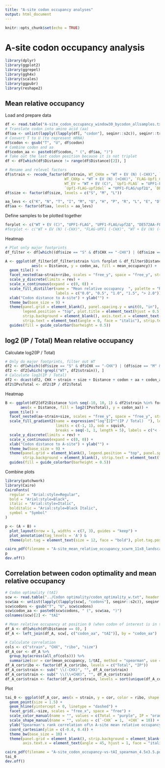 ```yaml
---
title: "A-site codon occupancy analyses"
output: html_document
---
```


```r
knitr::opts_chunk$set(echo = TRUE)
```

# A-site codon occupancy analysis

```r
library(dplyr)
library(ggplot2)
library(ggrepel)
library(ggh4x)
library(scales)
library(ggpubr)
library(reshape2)
```

## Mean relative occupancy

Load and prepare data
```r
df <- read.table("A-site_codon_occupancy_window30_bycodon_allsamples.txt", header = TRUE)
# Translate codon into amino acid (aa)
df$aa <- unlist(lapply((lapply(df[, "codon"], seqinr::s2c)), seqinr::translate))
# Convert T to U (to represent mRNA)
df$codon <- gsub("T", "U", df$codon)
# Combine codon and aa
df$codon_aa <- paste0(df$codon, " (", df$aa, ")")
# Take out the last codon position because it is not triplet 
df <- df[which(df$Distance != range(df$Distance)[2]), ] 

# Rename and relevel factors
df$strain <- recode_factor(df$strain, WT_CHXm = "WT + EV (N) (-CHX)", `FLAG-Upf1_CHXm` = "FLAG-UPF1 (-CHX)", 
                           WT_CHXp = "WT + EV (N) (+CHX)", `FLAG-Upf1_CHXp` = "FLAG-UPF1 (+CHX)", 
                           WT_EV = "WT + EV (C)", `Upf1-FLAG` = "UPF1-FLAG", 
                           `Upf1-FLAG-upf2del` = "UPF1-FLAG/upf2Δ", `DE572AA-FLAG` = "DE572AA-FLAG")
df$size <- factor(df$size, levels = c("S", "M", "L"))

aa_levs <- c("K", "N", "T", "I", "M", "Q", "H", "P", "R", "L", "E", "D", "A", "G", "V", "Y", "S", "C", "W", "F", "*")
df$aa <- factor(df$aa, levels = aa_levs)
```

Define samples to be plotted together
```r
forplot <- c("WT + EV (C)", "UPF1-FLAG", "UPF1-FLAG/upf2Δ", "DE572AA-FLAG") # C-terminal FLAG
#forplot <- c("WT + EV (N) (-CHX)", "FLAG-UPF1 (-CHX)", "WT + EV (N) (+CHX)", "FLAG-UPF1 (+CHX)") # N-terminal FLAG
```

Heatmap
```r
# Plot only major footprints
df_filter <- df[which((df$size == "S" & df$CHX == "-CHX") | (df$size == "M" & df$CHX == "+CHX")), ]

A <- ggplot(df_filter[df_filter$strain %in% forplot & df_filter$Distance %in% seq(-10, 10, 1), ], 
            aes(x = Distance, y = codon_aa, fill = mean_occupancy)) + 
  geom_tile() +
  facet_nested(aa~strain+ribo, scales = "free_y", space = "free_y", strip = strip_nested(size = "variable"), nest_line = TRUE) + 
  scale_y_discrete(limits = rev) +
  scale_x_continuous(expand = c(0, 0)) +
  scale_fill_distiller(name = "Mean relative occupancy  ", palette = "RdBu", direction = -1, limits = c(0, 2), oob = squish,
                       labels = c("0.0", "0.5", "1.0", "1.5", "> 2.0")) +
  xlab("Codon distance to A-site") + ylab("") +
  theme_bw(base_size = 9) +
  theme(panel.grid = element_blank(), panel.spacing.y = unit(0, "in"), #panel.border = element_blank(),
        legend.position = "top", plot.title = element_text(hjust = 0.5, face = "italic"),
        strip.background = element_blank(), axis.text.x = element_text(angle = 45),
        strip.text = element_text(angle = 0, face = "italic"), strip.text.y = element_blank()) +
  guides(fill = guide_colorbar(barheight = 0.5))
```

## log2 (IP / Total) Mean relative occupancy

Calculate log2(IP / Total) 
```r
# Only do major footprints, filter out WT
df2 <- df[which((df$size == "S" & df$CHX == "-CHX") | (df$size == "M" & df$CHX == "+CHX")), ]
df2 <- df2[which(!grepl("WT", df2$strain)), ]
# Calculate log2(IP / Total) 
df2 <- dcast(df2, CHX + strain + size + Distance + codon + aa + codon_aa ~ ribo, value.var = "mean_occupancy")
df2$IPvsTotal <- df2$IP / df2$Total
```

Heatmap
```r
B <- ggplot(df2[df2$Distance %in% seq(-10, 10, 1) & df2$strain %in% forplot, ], 
       aes(x = Distance, fill = log2(IPvsTotal), y = codon_aa)) +
  geom_tile() +
  facet_nested(aa~strain+size, scales = "free_y", space = "free_y", strip = strip_nested(size = "variable"), nest_line = TRUE) +
  scale_fill_gradient2(name = expression("log"[2]*"(IP / Total)  "), low = "purple", mid = "white", high = "orange", midpoint = 0, 
                       limits = c(-1, 1), oob = squish, 
                       breaks = seq(-1, 1, length = 5), labels = c("< -1.0", "-0.5", "0.0", "0.5", "> 1.0")) +
  scale_y_discrete(limits = rev) +
  scale_x_continuous(expand = c(0, 0)) +
  xlab("Codon distance to A-site") + ylab("") +
  theme_bw(base_size = 9) +
  theme(panel.grid = element_blank(), legend.position = "top", panel.spacing.y = unit(0, "in"), axis.text.x = element_text(angle = 45),
        strip.background = element_blank(), strip.text = element_text(face = "italic"), strip.text.y = element_blank()) +
  guides(fill = guide_colorbar(barheight = 0.5))
```

Combine plots
```r
library(patchwork)
library(Cairo)
CairoFonts(
  regular = "Arial:style=Regular",
  bold = "Arial:style=Black",
  italic = "Arial:style=Italic",
  bolditalic = "Arial:style=Black Italic",
  symbol = "Symbol"
)

p <- (A + B) + 
  plot_layout(nrow = 1, widths = c(7, 3), guides = "keep") +
  plot_annotation(tag_levels = 'A') & 
  theme(plot.tag = element_text(size = 12, face = "bold"), plot.tag.position = "topleft")

cairo_pdf(filename = "A-site_mean_relative_occupancy_scwrm_11x8_landscape.pdf", family = "Arial", width = 11, height = 8) 
p
dev.off()
```

## Correlation between codon optimality and mean relative occupancy

```r
# Codon optimality (tAI)
scw <- read.table("../Codon optimality/codon_optimality_w.txt", header = TRUE)
scw$aa <- unlist(lapply((lapply(scw[, "codons"], seqinr::s2c)), seqinr::translate))
scw$codons <- gsub("T", "U", scw$codons)
scw$codon_aa <- paste0(scw$codons, " (", scw$aa, ")")
colnames(scw)[2] <- "tAI"

# Mean relative occupancy at position 0 (when codon of interest is in the ribosomal A-site)
df_A <- df[which(df$Distance == 0), ]
df_A <- left_join(df_A, scw[, c("codon_aa", "tAI")], by = "codon_aa")

# Calculate correlation
cols <- c("strain", "CHX", "ribo", "size")
df_A_cor <- df_A %>%
  group_by(across(all_of(cols))) %>%
  summarize(cor = cor(mean_occupancy, 1/tAI, method = "spearman", use = "pairwise.complete.obs"))
df_A_cor$ribo <- factor(df_A_cor$ribo, levels = c("Total", "IP"))
df_A_cor$strain <- sub(" \\(-CHX)", "", df_A_cor$strain)
df_A_cor$strain <- sub(" \\(\\+CHX)", "", df_A_cor$strain)
df_A_cor$strain <- factor(df_A_cor$strain, levels = sort(unique(df_A_cor$strain))[c(6, 2, 5, 3, 4, 1)])
```

Plot
```r
tai_0 <- ggplot(df_A_cor, aes(x = strain, y = cor, color = ribo, shape = CHX)) +
  geom_point(size = 1.5) +
  geom_hline(yintercept = 0, linetype = "dashed") +
  facet_grid(.~size, scales = "free_x", space = "free") +
  scale_color_manual(name = "", values = c(Total = "purple", IP = "orange")) +
  scale_shape_manual(name = "", values = c(`-CHX` = 1, `+CHX` = 10)) +
  ylab("Spearman's rank correlation of\n A-site mean relative occupancy\n(position 0) with 1 / tAI") + xlab("") +
  coord_cartesian(ylim = c(-0.4, 0.4)) +
  theme_bw(base_size = 10) +
  theme(panel.grid = element_blank(), strip.background = element_blank(),
        axis.text.x = element_text(angle = 45, hjust = 1, face = "italic"), legend.position = "top")

cairo_pdf(filename = "A-site_codon_occupancy-vs-tAI_spearman_4.5x3.5.pdf", family = "Arial", width = 4.5, height = 3.5) 
tai_0
dev.off()
```
